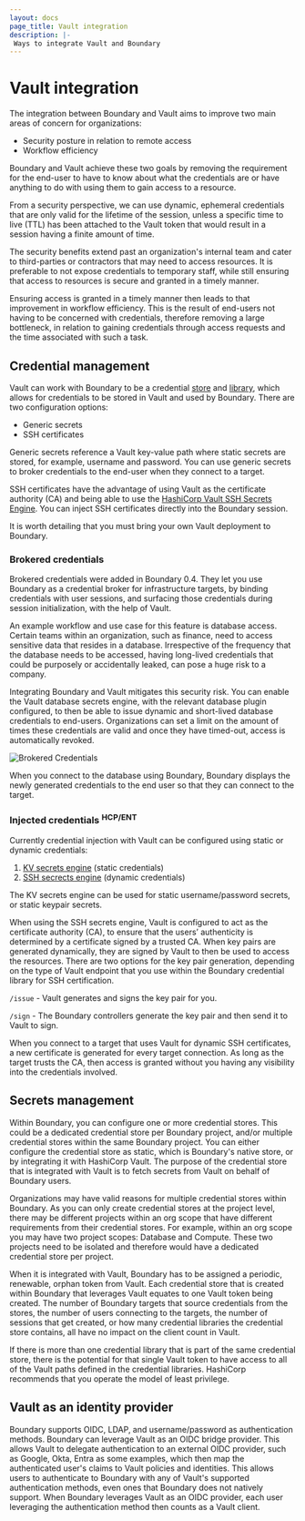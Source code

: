 ```yaml
---
layout: docs
page_title: Vault integration
description: |-
 Ways to integrate Vault and Boundary
---
```


# Vault integration

The integration between Boundary and Vault aims to improve two main areas of concern for organizations:

- Security posture in relation to remote access
- Workflow efficiency

Boundary and Vault achieve these two goals by removing the requirement for the end-user to have to know about what the credentials are or have anything to do with using them to gain access to a resource.

From a security perspective, we can use dynamic, ephemeral credentials that are only valid for the lifetime of the session, unless a specific time to live (TTL) has been attached to the Vault token that would result in a session having a finite amount of time.

The security benefits extend past an organization's internal team and cater to third-parties or contractors that may need to access resources. It is preferable to not expose credentials to temporary staff, while still ensuring that access to resources is secure and granted in a timely manner.

Ensuring access is granted in a timely manner then leads to that improvement in workflow efficiency. This is the result of end-users not having to be concerned with credentials, therefore removing a large bottleneck, in relation to gaining credentials through access requests and the time associated with such a task.

## Credential management

Vault can work with Boundary to be a credential [store](https://developer.hashicorp.com/boundary/docs/concepts/domain-model/credential-stores) and [library](https://developer.hashicorp.com/boundary/docs/concepts/domain-model/credential-libraries), which allows for credentials to be stored in Vault and used by Boundary. There are two configuration options:

- Generic secrets
- SSH certificates

Generic secrets reference a Vault key-value path where static secrets are stored, for example, username and password. You can use generic secrets to broker credentials to the end-user when they connect to a target.

SSH certificates have the advantage of using Vault as the certificate authority (CA) and being able to use the [HashiCorp Vault SSH Secrets Engine](https://developer.hashicorp.com/vault/docs/secrets/ssh). You can inject SSH certificates directly into the Boundary session.

It is worth detailing that you must bring your own Vault deployment to Boundary.

### Brokered credentials

Brokered credentials were added in Boundary 0.4. They let you use Boundary as a credential broker for infrastructure targets, by binding credentials with user sessions, and surfacing those credentials during session initialization, with the help of Vault.

An example workflow and use case for this feature is database access. Certain teams within an organization, such as finance, need to access sensitive data that resides in a database. Irrespective of the frequency that the database needs to be accessed, having long-lived credentials that could be purposely or accidentally leaked, can pose a huge risk to a company.

Integrating Boundary and Vault mitigates this security risk. You can enable the Vault database secrets engine, with the relevant database plugin configured, to then be able to issue dynamic and short-lived database credentials to end-users. Organizations can set a limit on the amount of times these credentials are valid and once they have timed-out, access is automatically revoked.

![Brokered Credentials](/img/brokered-creds-ui.png)

When you connect to the database using Boundary, Boundary displays the newly generated credentials to the end user so that they can connect to the target.

### Injected credentials <sup>HCP/ENT</sup>

Currently credential injection with Vault can be configured using static or dynamic credentials:

1. [KV secrets engine](/vault/docs/secrets/kv/kv-v2) (static credentials)
1. [SSH secrects engine](/vault/docs/secrets/ssh) (dynamic credentials)

The KV secrets engine can be used for static username/password secrets, or static keypair secrets.

When using the SSH secrets engine, Vault is configured to act as the certificate authority (CA), to ensure that the users’ authenticity is determined by a certificate signed by a trusted CA. When key pairs are generated dynamically, they are signed by Vault to then be used to access the resources. There are two options for the key pair generation, depending on the type of Vault endpoint that you use within the Boundary credential library for SSH certification.

`/issue` - Vault generates and signs the key pair for you.

`/sign` - The Boundary controllers generate the key pair and then send it to Vault to sign.

When you connect to a target that uses Vault for dynamic SSH certificates, a new certificate is generated for every target connection. As long as the target trusts the CA, then access is granted without you having any visibility into the credentials involved.

## Secrets management

Within Boundary, you can configure one or more credential stores. This could be a dedicated credential store per Boundary project, and/or multiple credential stores within the same Boundary project. You can either configure the credential store as static, which is Boundary's native store, or by integrating it with HashiCorp Vault. The purpose of the credential store that is integrated with Vault is to fetch secrets from Vault on behalf of Boundary users.

Organizations may have valid reasons for multiple credential stores within Boundary. As you can only create credential stores at the project level, there may be different projects within an org scope that have different requirements from their credential stores. For example, within an org scope you may have two project scopes: Database and Compute. These two projects need to be isolated and therefore would have a dedicated credential store per project.

When it is integrated with Vault, Boundary has to be assigned a periodic, renewable, orphan token from Vault. Each credential store that is created within Boundary that leverages Vault equates to one Vault token being created. The number of Boundary targets that source credentials from the stores, the number of users connecting to the targets, the number of sessions that get created, or how many credential libraries the credential store contains, all have no impact on the client count in Vault.

<Note>

If there is more than one credential library that is part of the same credential store, there is the potential for that single Vault token to have access to all of the Vault paths defined in the credential libraries. HashiCorp recommends that you operate the model of least privilege.

</Note>

## Vault as an identity provider

Boundary supports OIDC, LDAP, and username/password as authentication methods. Boundary can leverage Vault as an OIDC bridge provider. This allows Vault to delegate authentication to an external OIDC provider, such as Google, Okta, Entra as some examples, which then map the authenticated user's claims to Vault policies and identities. This allows users to authenticate to Boundary with any of Vault's supported authentication methods, even ones that Boundary does not natively support. When Boundary leverages Vault as an OIDC provider, each user leveraging the authentication method then counts as a Vault client.
